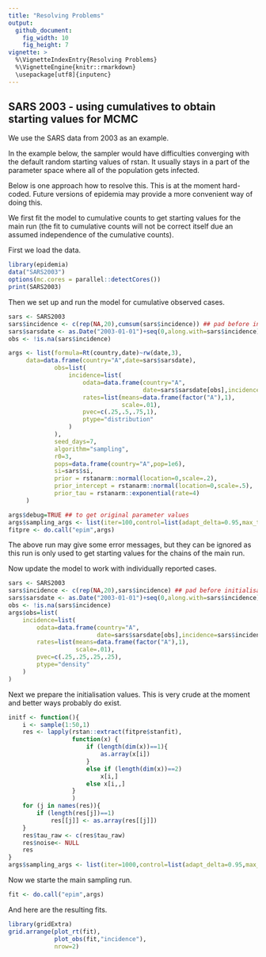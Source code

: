 ```yaml
---
title: "Resolving Problems"
output: 
  github_document:
    fig_width: 10
    fig_height: 7
vignette: >
  %\VignetteIndexEntry{Resolving Problems}
  %\VignetteEngine{knitr::rmarkdown}
  \usepackage[utf8]{inputenc}
---
```


## SARS 2003  - using cumulatives to obtain starting values for MCMC

We use the SARS data from 2003 as an example. 

In the example below, the sampler would have difficulties converging with the
default random starting values of rstan. It usually stays in a part of the parameter space where all of the population gets infected. 

Below is one approach how to resolve this. This is at the moment
hard-coded. Future versions of epidemia may provide a more convenient
way of doing this.

We first fit the model to cumulative counts to get starting values for
the main run (the fit to cumulative counts will not be correct itself
due an assumed independence of the cumulative counts).  

First we load the data.

```r
library(epidemia)
data("SARS2003")
options(mc.cores = parallel::detectCores())
print(SARS2003)
```
Then we set up and run the model for cumulative observed cases.
```r
sars <- SARS2003
sars$incidence <- c(rep(NA,20),cumsum(sars$incidence)) ## pad before initialisation
sars$sarsdate <- as.Date("2003-01-01")+seq(0,along.with=sars$incidence)
obs <- !is.na(sars$incidence)

args <- list(formula=Rt(country,date)~rw(date,3),
     data=data.frame(country="A",date=sars$sarsdate),
             obs=list(
                 incidence=list(
                     odata=data.frame(country="A",
                                      date=sars$sarsdate[obs],incidence=sars$incidence[obs]),
                     rates=list(means=data.frame(factor("A"),1),
                                scale=.01),
                     pvec=c(.25,.5,.75,1),
                     ptype="distribution"
                 )
             ),
             seed_days=7,
             algorithm="sampling",
             r0=3,
             pops=data.frame(country="A",pop=1e6),
             si=sars$si,
             prior = rstanarm::normal(location=0,scale=.2),
             prior_intercept = rstanarm::normal(location=0,scale=.5),
             prior_tau = rstanarm::exponential(rate=4)             
     )
```

```r
args$debug=TRUE ## to get original parameter values
args$sampling_args <- list(iter=100,control=list(adapt_delta=0.95,max_treedepth=15),seed=77239,chains=1)
fitpre <- do.call("epim",args)
```
The above run may give some error messages, but they can be ignored as this run is only used to get starting values for the chains of the main run.

Now update the model to work with individually reported cases.
```r
sars <- SARS2003
sars$incidence <- c(rep(NA,20),sars$incidence) ## pad before initialisation
sars$sarsdate <- as.Date("2003-01-01")+seq(0,along.with=sars$incidence)
obs <- !is.na(sars$incidence)
args$obs=list(
    incidence=list(
        odata=data.frame(country="A",
                         date=sars$sarsdate[obs],incidence=sars$incidence[obs]),
        rates=list(means=data.frame(factor("A"),1),
                   scale=.01),
        pvec=c(.25,.25,.25,.25),
        ptype="density"
    )
)
```

Next we prepare the initialisation values. This is very crude at the moment and better ways probably do exist. 
```r
initf <- function(){
    i <- sample(1:50,1)
    res <- lapply(rstan::extract(fitpre$stanfit),
                  function(x) {
                      if (length(dim(x))==1){
                          as.array(x[i])
                      }
                      else if (length(dim(x))==2)
                          x[i,]
                      else x[i,,]
                  }
                  )
    for (j in names(res)){
        if (length(res[j])==1)
            res[[j]] <- as.array(res[[j]])
    }
    res$tau_raw <- c(res$tau_raw)
    res$noise<- NULL
    res
}
args$sampling_args <- list(iter=1000,control=list(adapt_delta=0.95,max_treedepth=15),seed=713,init=initf)
```


Now we starte the main sampling run.

```r
fit <- do.call("epim",args)
```


And here are the resulting fits. 
```r
library(gridExtra)
grid.arrange(plot_rt(fit),
             plot_obs(fit,"incidence"),
             nrow=2)
```
